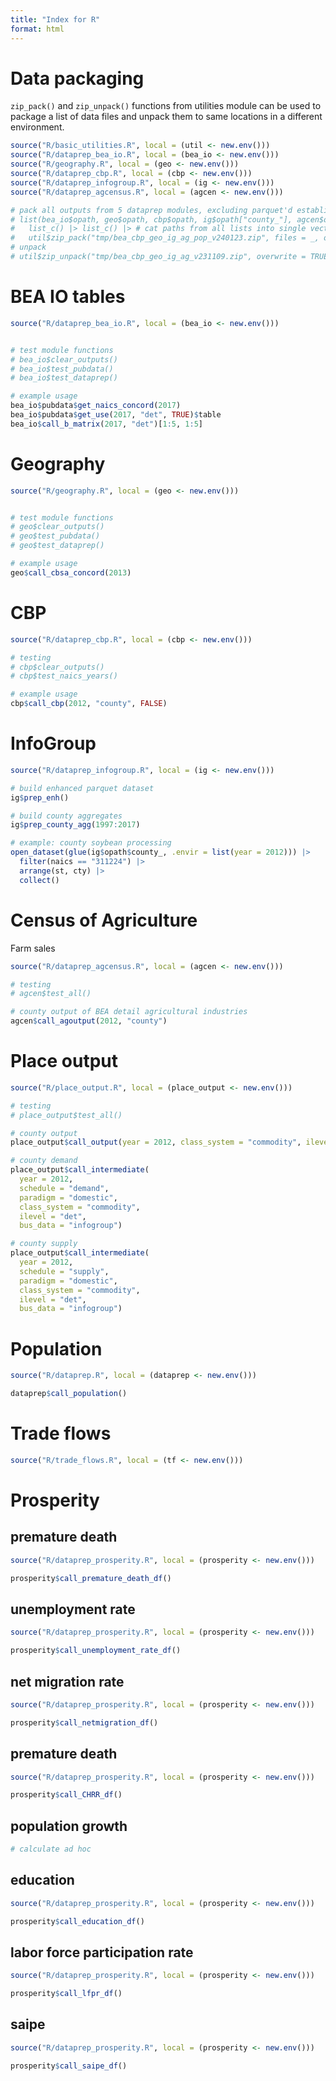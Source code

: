```yaml
---
title: "Index for R"
format: html
---
```



# Data packaging

`zip_pack()` and `zip_unpack()` functions from utilities module can be used to package a list of data files and unpack them to same locations in a different environment.


```r
source("R/basic_utilities.R", local = (util <- new.env()))
source("R/dataprep_bea_io.R", local = (bea_io <- new.env()))
source("R/geography.R", local = (geo <- new.env()))
source("R/dataprep_cbp.R", local = (cbp <- new.env()))
source("R/dataprep_infogroup.R", local = (ig <- new.env()))
source("R/dataprep_agcensus.R", local = (agcen <- new.env()))

# pack all outputs from 5 dataprep modules, excluding parquet'd establishment-level infogroup
# list(bea_io$opath, geo$opath, cbp$opath, ig$opath["county_"], agcen$opath, dataprep$opath["population"]) |> 
#   list_c() |> list_c() |> # cat paths from all lists into single vector
#   util$zip_pack("tmp/bea_cbp_geo_ig_ag_pop_v240123.zip", files = _, overwrite = TRUE)
# unpack
# util$zip_unpack("tmp/bea_cbp_geo_ig_ag_v231109.zip", overwrite = TRUE)


```



# BEA IO tables

```r
source("R/dataprep_bea_io.R", local = (bea_io <- new.env()))


# test module functions
# bea_io$clear_outputs()
# bea_io$test_pubdata()
# bea_io$test_dataprep()

# example usage
bea_io$pubdata$get_naics_concord(2017)
bea_io$pubdata$get_use(2017, "det", TRUE)$table
bea_io$call_b_matrix(2017, "det")[1:5, 1:5]


```

# Geography


```r
source("R/geography.R", local = (geo <- new.env()))


# test module functions
# geo$clear_outputs()
# geo$test_pubdata()
# geo$test_dataprep()

# example usage
geo$call_cbsa_concord(2013)

```


# CBP

```r
source("R/dataprep_cbp.R", local = (cbp <- new.env()))

# testing
# cbp$clear_outputs()
# cbp$test_naics_years()

# example usage
cbp$call_cbp(2012, "county", FALSE)

```



# InfoGroup


```r
source("R/dataprep_infogroup.R", local = (ig <- new.env()))

# build enhanced parquet dataset
ig$prep_enh()

# build county aggregates
ig$prep_county_agg(1997:2017)

# example: county soybean processing
open_dataset(glue(ig$opath$county_, .envir = list(year = 2012))) |>
  filter(naics == "311224") |>
  arrange(st, cty) |>
  collect()

```

# Census of Agriculture

Farm sales


```r
source("R/dataprep_agcensus.R", local = (agcen <- new.env()))

# testing
# agcen$test_all()

# county output of BEA detail agricultural industries
agcen$call_agoutput(2012, "county")


```


# Place output

```r
source("R/place_output.R", local = (place_output <- new.env()))

# testing
# place_output$test_all()

# county output
place_output$call_output(year = 2012, class_system = "commodity", ilevel = "det", bus_data = "infogroup")

# county demand
place_output$call_intermediate(
  year = 2012, 
  schedule = "demand", 
  paradigm = "domestic", 
  class_system = "commodity", 
  ilevel = "det",
  bus_data = "infogroup")

# county supply
place_output$call_intermediate(
  year = 2012, 
  schedule = "supply", 
  paradigm = "domestic", 
  class_system = "commodity", 
  ilevel = "det",
  bus_data = "infogroup")

```


# Population

```r
source("R/dataprep.R", local = (dataprep <- new.env()))

dataprep$call_population()

```


# Trade flows

```r
source("R/trade_flows.R", local = (tf <- new.env()))


```



# Prosperity


## premature death

```r
source("R/dataprep_prosperity.R", local = (prosperity <- new.env()))

prosperity$call_premature_death_df()

```



## unemployment rate

```r
source("R/dataprep_prosperity.R", local = (prosperity <- new.env()))

prosperity$call_unemployment_rate_df()

```


## net migration rate 

```r
source("R/dataprep_prosperity.R", local = (prosperity <- new.env()))

prosperity$call_netmigration_df()


```



## premature death

```r
source("R/dataprep_prosperity.R", local = (prosperity <- new.env()))

prosperity$call_CHRR_df()


```


## population growth

```r
# calculate ad hoc

```


## education

```r
source("R/dataprep_prosperity.R", local = (prosperity <- new.env()))

prosperity$call_education_df()

```


## labor force participation rate

```r
source("R/dataprep_prosperity.R", local = (prosperity <- new.env()))

prosperity$call_lfpr_df()

```


## saipe

```r
source("R/dataprep_prosperity.R", local = (prosperity <- new.env()))

prosperity$call_saipe_df()


```




